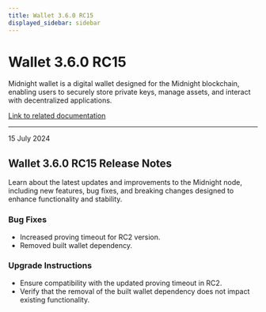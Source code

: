 ```yaml
---
title: Wallet 3.6.0 RC15
displayed_sidebar: sidebar
---
```


# Wallet 3.6.0 RC15

Midnight wallet is a digital wallet designed for the Midnight blockchain, enabling users to securely store private keys, manage assets, and interact with decentralized applications.

[Link to related documentation](../../learn/introduction/wallets)

---

<div 
  style={{
    marginTop: '0',
    fontSize: '1rem',
    fontWeight: 'normal',
    marginBottom: '0.5rem'
  }}
>
  15 July 2024
</div>

## Wallet 3.6.0 RC15 Release Notes

Learn about the latest updates and improvements to the Midnight node, including new features, bug fixes, and breaking changes designed to enhance functionality and stability.

### Bug Fixes

- Increased proving timeout for RC2 version.  
- Removed built wallet dependency.  

### Upgrade Instructions

- Ensure compatibility with the updated proving timeout in RC2.  
- Verify that the removal of the built wallet dependency does not impact existing functionality.  
